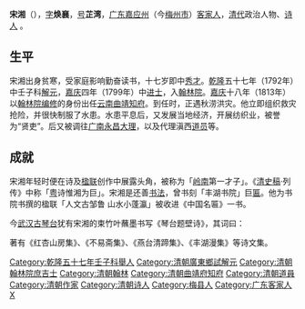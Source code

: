 '''宋湘'''（{{bd|1756年||1826年|catIdx=S宋}}），[[表字|字]]'''焕襄'''，[[号|号]]'''芷湾'''，[[广东|广东]][[嘉应州|嘉应州]]（今[[梅州市|梅州市]]）[[客家人|客家人]]，[[清代|清代]]政治人物、[[诗人|诗人]] 。

==生平==
宋湘出身贫寒，受家庭影响勤奋读书，十七岁即中[[秀才|秀才]]。[[乾隆|乾隆]]五十七年（1792年）中壬子科[[解元|解元]]，[[嘉庆|嘉庆]]四年（1799年）中[[进士|进士]]，入[[翰林院|翰林院]]。[[嘉庆|嘉庆]]十八年（1813年）以[[翰林院编修|翰林院编修]]的身份出任[[云南|云南]][[曲靖|曲靖]][[知府|知府]]。到任时，正遇秋涝洪灾。他立即组织救灾抢险，并很快制服了水患。水患平息后，又发展当地经济，开展纺织业，被誉为“贤吏”。后又被调往[[广南|广南]][[永昌|永昌]][[大理|大理]]，以及代理滇西[[道员|道员]]等。

==成就==
宋湘年轻时便在诗及[[楹联|楹联]]创作中展露头角，被称为「[[岭南|岭南]]第一才子」。《[[清史稿|清史稿]]·列传》中称「[[粤|粤]]诗惟湘为巨」。宋湘是还善[[书法|书法]]，曾书刻「丰湖书院」巨[[匾|匾]]。他为书院书撰的楹联「人文古邹鲁 山水小蓬瀛」被收进《中国名匾》一书。

今[[武汉|武汉]][[古琴台|古琴台]]犹有宋湘的束竹叶蘸墨书写《琴台题壁诗》，其词曰：

{{quote|噫嘻呼，伯牙之琴何以忽在高山之高，忽在流水之深？不传此曲愁人心！噫嘻乎，子期知音，何以知在高山之高，知在流水之深？古无文字直至今。是耶？非耶？相逢在此，万古高山，千秋流水，壁上题诗，吾去矣！}}

著有《红杏山房集》、《不易斋集》、《燕台清蹄集》、《丰湖漫集》等诗文集。

{{清朝人物小作品}}
{{嘉庆四年己未科殿试金榜}}
{{DEFAULTSORT:Song宋}}
[[Category:乾隆五十七年壬子科舉人|Category:乾隆五十七年壬子科舉人]]
[[Category:清朝廣東鄉試解元|Category:清朝廣東鄉試解元]]
[[Category:清朝翰林院庶吉士|Category:清朝翰林院庶吉士]]
[[Category:清朝翰林|Category:清朝翰林]]
[[Category:清朝曲靖府知府|Category:清朝曲靖府知府]]
[[Category:清朝道員|Category:清朝道員]]
[[Category:清朝作家|Category:清朝作家]]
[[Category:清朝诗人|Category:清朝诗人]]
[[Category:梅县人|Category:梅县人]]
[[Category:广东客家人|Category:广东客家人]]
[[Category:宋姓|X]]